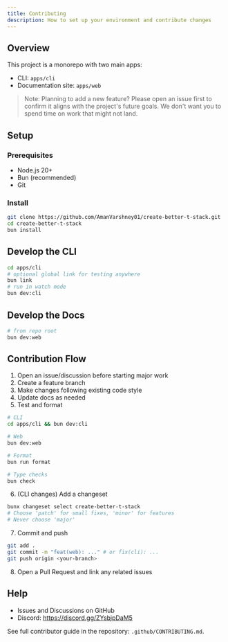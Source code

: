 ```yaml
---
title: Contributing
description: How to set up your environment and contribute changes
---
```


## Overview

This project is a monorepo with two main apps:

- CLI: `apps/cli`
- Documentation site: `apps/web`

> Note: Planning to add a new feature? Please open an issue first to confirm it aligns with the project's future goals. We don't want you to spend time on work that might not land.

## Setup

### Prerequisites

- Node.js 20+
- Bun (recommended)
- Git

### Install

```bash
git clone https://github.com/AmanVarshney01/create-better-t-stack.git
cd create-better-t-stack
bun install
```

## Develop the CLI

```bash
cd apps/cli
# optional global link for testing anywhere
bun link
# run in watch mode
bun dev:cli
```

## Develop the Docs

```bash
# from repo root
bun dev:web
```

## Contribution Flow

1. Open an issue/discussion before starting major work
2. Create a feature branch
3. Make changes following existing code style
4. Update docs as needed
5. Test and format

```bash
# CLI
cd apps/cli && bun dev:cli

# Web
bun dev:web

# Format
bun run format

# Type checks
bun check
```

6. (CLI changes) Add a changeset

```bash
bunx changeset select create-better-t-stack
# Choose 'patch' for small fixes, 'minor' for features
# Never choose 'major'
```

7. Commit and push

```bash
git add .
git commit -m "feat(web): ..." # or fix(cli): ...
git push origin <your-branch>
```

8. Open a Pull Request and link any related issues

## Help

- Issues and Discussions on GitHub
- Discord: https://discord.gg/ZYsbjpDaM5

See full contributor guide in the repository: `.github/CONTRIBUTING.md`.

